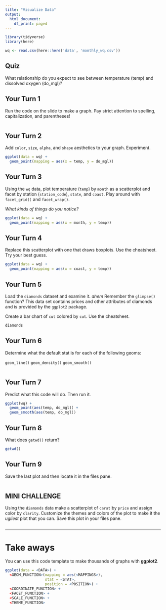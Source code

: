 ```yaml
---
title: "Visualize Data"
output:
  html_document:
    df_print: paged
---
```


<!-- This file by Shannon Dunnigan was adapted from the orignal work at https://github.com/rstudio/master-the-tidyverse by RStudio. -->

```r
library(tidyverse)
library(here)
```


```r
wq <- read.csv(here::here('data', 'monthly_wq.csv')) 

```

## Quiz

What relationship do you expect to see between temperature (temp) and dissolved oxygen (do_mgl)?

## Your Turn 1

Run the code on the slide to make a graph. Pay strict attention to spelling, capitalization, and parentheses!

```r


```

## Your Turn 2

Add `color`, `size`, `alpha`, and `shape` aesthetics to your graph. Experiment.  

```r
ggplot(data = wq) + 
  geom_point(mapping = aes(x = temp, y = do_mgl))

```

## Your Turn 3

Using the `wq` data, plot temperature (`temp`) by `month` as a scatterplot and facet by station (`station_code`), `state`, and `coast`. 
Play around with `facet_grid()` and `facet_wrap()`. 

*What kinds of things do you notice?*

```r
ggplot(data = wq) +
  geom_point(mapping = aes(x = month, y = temp))

```

## Your Turn 4

Replace this scatterplot with one that draws boxplots. Use the cheatsheet. Try your best guess.

```r
ggplot(data = wq) +
  geom_point(mapping = aes(x = coast, y = temp)) 

```

## Your Turn 5

Load the `diamonds` dataset and examine it. *ahem* Remember the `glimpse()` function? This data set contains prices and other attributes of diamonds and is provided by the `ggplot2` package.

Create a bar chart of `cut` colored by `cut`. Use the cheatsheet. 

```r
diamonds

```

## Your Turn 6

Determine what the default stat is for each of the following geoms:

`geom_line()`
`geom_density()`
`geom_smooth()`

```r


```

## Your Turn 7

Predict what this code will do. Then run it.

```r
ggplot(wq) +
  geom_point(aes(temp, do_mgl)) +
  geom_smooth(aes(temp, do_mgl)) 

```

## Your Turn 8 

What does `getwd()` return?

```r
getwd()
```

## Your Turn 9

Save the last plot and then locate it in the files pane.

```r

```

## MINI CHALLENGE

Using the `diamonds` data make a scatterplot of `carat` by `price` and assign color by `clarity`. 
Customize the themes and colors of the plot to make it the *ugliest* plot that you can. 
Save this plot in your files pane.

``` r

```

***

# Take aways

You can use this code template to make thousands of graphs with **ggplot2**.

```r
ggplot(data = <DATA>) +
  <GEOM_FUNCTION>(mapping = aes(<MAPPINGS>),
                  stat = <STAT>,
                  position = <POSITION>) +
  <COORDINATE_FUNCTION> +
  <FACET_FUNCTION> +
  <SCALE_FUNCTION> +
  <THEME_FUNCTION>
```
